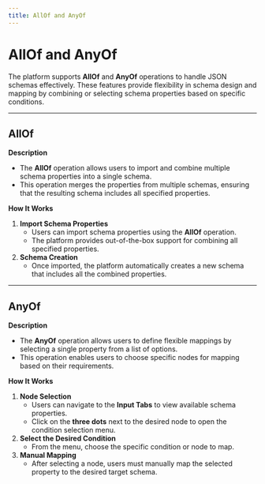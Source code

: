 ```yaml
---
title: AllOf and AnyOf
---
```


# AllOf and AnyOf

The platform supports **AllOf** and **AnyOf** operations to handle JSON schemas effectively. These features provide flexibility in schema design and mapping by combining or selecting schema properties based on specific conditions.

---

## **AllOf**

**Description**

- The **AllOf** operation allows users to import and combine multiple schema properties into a single schema.
- This operation merges the properties from multiple schemas, ensuring that the resulting schema includes all specified properties.

**How It Works**

1. **Import Schema Properties**
   - Users can import schema properties using the **AllOf** operation.
   - The platform provides out-of-the-box support for combining all specified properties.
2. **Schema Creation**
   - Once imported, the platform automatically creates a new schema that includes all the combined properties.

---

## **AnyOf**

**Description**

- The **AnyOf** operation allows users to define flexible mappings by selecting a single property from a list of options.
- This operation enables users to choose specific nodes for mapping based on their requirements.

**How It Works**

1. **Node Selection**
   - Users can navigate to the **Input Tabs** to view available schema properties.
   - Click on the **three dots** next to the desired node to open the condition selection menu.
2. **Select the Desired Condition**
   - From the menu, choose the specific condition or node to map.
3. **Manual Mapping**
   - After selecting a node, users must manually map the selected property to the desired target schema.
